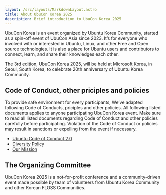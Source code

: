 ```yaml
---
layout: /src/layouts/MarkdownLayout.astro
title: About UbuCon Korea 2025
description: Brief introduction to UbuCon Korea 2025
---
```


UbuCon Korea is an event organized by Ubuntu Korea Community, started as a spin-off event of UbuCon Asia since 2023. It’s for everyone who involved with or interested in Ubuntu, Linux, and other Free and Open source technologies. It is also a place for Ubuntu users and contributors to connect, learn, and share their knowledges each other.

The 3rd edition, UbuCon Korea 2025, will be held at Microsoft Korea, in Seoul, South Korea, to celebrate 20th anniversary of Ubuntu Korea Community.

## Code of Conduct, other priciples and policies
To provide safe environment for every participants, We’ve adapted following Code of Conducts, priciples and other policies. All following listed documents applies to anyone participating UbuCon Korea event. Make sure to read all listed documents regarding Code of Conduct and other policies carefully before participating. Violation of the Code of Conduct or policies may result in sanctions or expelling from the event if necessary.

- [Ubuntu Code of Conduct 2.0](https://ubuntu.com/community/ethos/code-of-conduct)
- [Diversity Policy](https://ubuntu.com/community/ethos/diversity)
- [Our Mission](https://ubuntu.com/community/ethos/mission)

## The Organizing Committee 
UbuCon Korea 2025 is a not-for-profit conference and a community-driven event made possible by team of volunteers from Ubuntu Korea Community and other Korean FLOSS Communities.
<CommitteMembers/>